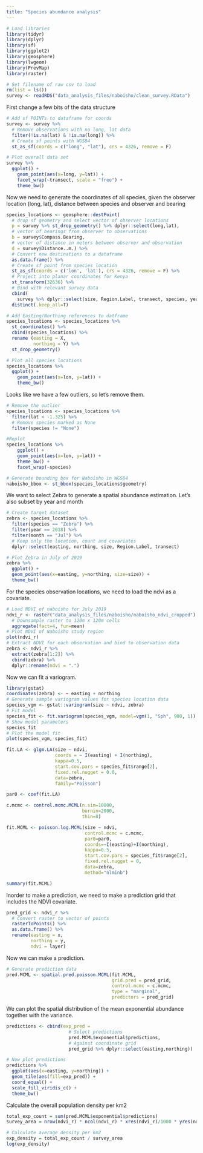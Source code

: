 ```yaml
---
title: "Species abundance analysis"
---
```


```r
# Load libraries
library(tidyr)
library(dplyr)
library(sf)
library(ggplot2)
library(geosphere)
library(lwgeom)
library(PrevMap)
library(raster)

# Set filename of raw csv to load
rm(list = ls())  
survey <- readRDS("data_analysis_files/naboisho/clean_survey.RData")
```

First change a few bits of the data structure

```r
# Add sf POINTs to dataframe for coords
survey <- survey %>% 
  # Remove observations with no long, lat data
  filter(!is.na(lat) & !is.na(long)) %>%
  # Create sf points with WGS84
  st_as_sf(coords = c("long", "lat"), crs = 4326, remove = F)

# Plot overall data set
survey %>%
  ggplot() +
    geom_point(aes(x=long, y=lat)) +
    facet_wrap(~transect, scale = "free") +
    theme_bw()
```

Now we need to generate the coordinates of all species, given the observer location (long, lat), distance between species and observer and bearing

```r
species_locations <- geosphere::destPoint(
  # drop sf geometry and select vector of observer locations
  p = survey %>% st_drop_geometry() %>% dplyr::select(long,lat),
  # vector of bearings from observer to observations
  b = survey$Compass.Bearing,
  # vector of distance in meters between observer and observation
  d = survey$Distance..m.) %>%
  # Convert new destinations to a dataframe
  as.data.frame() %>%
  # Create sf point from species location
  st_as_sf(coords = c('lon', 'lat'), crs = 4326, remove = F) %>%
  # Project into planar coordinates for Kenya
  st_transform(32636) %>%
  # Bind with relevant survey data
  cbind(
    survey %>% dplyr::select(size, Region.Label, transect, species, year, month)) %>%
  distinct(.keep_all=T)

# Add Easting/Northing references to datframe
species_locations <- species_locations %>%
  st_coordinates() %>%
  cbind(species_locations) %>%
  rename (easting = X,
          northing = Y) %>%
  st_drop_geometry() 

# Plot all species locations
species_locations %>%
  ggplot() +
    geom_point(aes(x=lon, y=lat)) +
    theme_bw()
```

Looks like we have a few outliers, so let's remove them.

```r
# Remove the outlier
species_locations <- species_locations %>% 
  filter(lat < -1.325) %>%
  # Remove species marked as None
  filter(species != "None")

#Replot
species_locations %>%
    ggplot() +
    geom_point(aes(x=lon, y=lat)) +
    theme_bw() +
    facet_wrap(~species)

# Generate bounding box for Naboisho in WGS84
naboisho_bbox <- st_bbox(species_locations$geometry)
```

We want to select Zebra to generate a spatial abundance estimation. Let's also subset by year and month

```r
# Create target dataset
zebra <- species_locations %>% 
  filter(species == "Zebra") %>%
  filter(year == 2018) %>%
  filter(month == "Jul") %>%
  # Keep only the location, count and covariates
  dplyr::select(easting, northing, size, Region.Label, transect)

# Plot Zebra in July of 2019
zebra %>%
  ggplot() +
  geom_point(aes(x=easting, y=northing, size=size)) +
  theme_bw()
```

For the species observation locations, we need to load the ndvi as a covariate.

```r
# Load NDVI of naboisho for July 2019
ndvi_r <- raster("data_analysis_files/naboisho/naboisho_ndvi_cropped") %>%
  # Downsample raster to 120m x 120m cells
  aggregate(fact=4, fun=mean)
# Plot NDVI of Naboisho study region
plot(ndvi_r)
# Extract NDVI for each observation and bind to observation data
zebra <- ndvi_r %>%
  extract(zebra[1:2]) %>%
  cbind(zebra) %>%
  dplyr::rename(ndvi = ".")
```

Now we can fit a variogram.

```r
library(gstat)
coordinates(zebra) <- ~ easting + northing
# Generate sample variogram values for species location data
species_vgm <- gstat::variogram(size ~ ndvi, zebra)
# Fit model
species_fit <- fit.variogram(species_vgm, model=vgm(1, "Sph", 900, 1)) # fit model
# Show model parameters
species_fit
# Plot the model fit
plot(species_vgm, species_fit)
```


```r
fit.LA <- glgm.LA(size ~ ndvi,
                  coords = ~ I(easting) + I(northing),
                  kappa=0.5,
                  start.cov.pars = species_fit$range[2],
                  fixed.rel.nugget = 0.0,
                  data=zebra,
                  family="Poisson")
```
```r
par0 <- coef(fit.LA)

c.mcmc <- control.mcmc.MCML(n.sim=10000,
                            burnin=2000,
                            thin=8)

fit.MCML <- poisson.log.MCML(size ~ ndvi,
                             control.mcmc = c.mcmc,
                             par0=par0,
                             coords=~I(easting)+I(northing),
                             kappa=0.5,
                             start.cov.pars = species_fit$range[2],
                             fixed.rel.nugget = 0,
                             data=zebra,
                             method="nlminb")

summary(fit.MCML)
```

Inorder to make a prediction, we need to make a prediction grid that includes the NDVI covariate.

```r
pred_grid <- ndvi_r %>%
  # Convert raster to vector of points
  rasterToPoints() %>%
  as.data.frame() %>%
  rename(easting = x,
         northing = y,
         ndvi = layer)
```

Now we can make a prediction.

```r
# Generate prediction data
pred.MCML <- spatial.pred.poisson.MCML(fit.MCML, 
                                       grid.pred = pred_grid,
                                       control.mcmc = c.mcmc,
                                       type = "marginal",
                                       predictors = pred_grid)
```

We can plot the spatial distribution of the mean exponential abundance together with the variance.

```r
predictions <- cbind(exp_pred = 
                       # Select predictions
                       pred.MCML$exponential$predictions,
                       # Against coordinate grid
                       pred_grid %>% dplyr::select(easting,northing))

# Now plot predictions
predictions %>%
  ggplot(aes(x=easting, y=northing)) + 
  geom_tile(aes(fill=exp_pred)) + 
  coord_equal() +
  scale_fill_viridis_c() +
  theme_bw()
```

Calculate the overall population density per km2

```r
total_exp_count = sum(pred.MCML$exponential$predictions)
survey_area = nrow(ndvi_r) * ncol(ndvi_r) * xres(ndvi_r)/1000 * yres(ndvi_r)/1000

# Calculate average density per km2
exp_density = total_exp_count / survey_area
log(exp_density)
```
